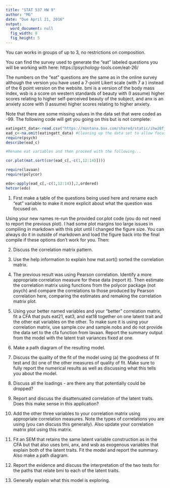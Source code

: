 ```yaml
---
title: "STAT 537 HW 9"
author: "MG"
date: "Due April 21, 2016"
output:
  word_document: null
  fig_width: 8
  fig_height: 5
---
```


You can works in groups of up to 3, no restrictions on composition.

You can find the survey used to generate the "eat" labeled questions you will be working with here: https://psychology-tools.com/eat-26/

The numbers on the "eat" questions are the same as in the online survey although the version you have used a 7-point Likert scale (with 7 a ) instead of the 6 point version on the website. bmi is a version of the body mass index, wsb is a score on western standards of beauty with (I assume) higher scores relating to higher self-perceived beauty of the subject, and anx is an anxiety score with (I assume) higher scores relating to higher anxiety.

Note that there are some missing values in the data set that were coded as -99. The following code will get you going on this but is not complete:

```r
eatingatt_data<-read.csv("https://montana.box.com/shared/static/ihwz8fjd024a5e8zuxzwgs90q2zhxpmc.csv",na.strings=-99)
ead_c<-na.omit(eatingatt_data) #Cleaning up the data set to allow focus on other aspects - could retain nearly 60 partial observations 
require(psych)
describe(ead_c)

#Rename eat variables and then proceed with the following...

cor.plot(mat.sort(cor(ead_c[,-c(1,12:14)])))

require(lavaan)
require(polycor)

edo<-apply(ead_c[,-c(1,12:14)],2,ordered)
hetcor(edo)

```

1) First make a table of the questions being used here and rename each "eat" variable to make it more explicit about what the question was focused on. 

Using your new names re-run the provided cor.plot code (you do not need to report the previous plot). I had some plot margins too large issues in compiling in markdown with this plot until I changed the figure size. You can always do it in outside of markdown and load the figure back into the final compile if these options don't work for you. Then: 

2) Discuss the correlation matrix pattern.

3) Use the help information to explain how mat.sort() sorted the correlation matrix.

4) The previous result was using Pearson correlation. Identify a more appropriate correlation measure for these data (report it). Then estimate the correlation matrix using functions from the polycor package (not psych) and compare the correlations to those produced by Pearson correlation here, comparing the estimates and remaking the correlation matrix plot.

5) Using your better named variables and your "better" correlation matrix, fit a CFA that puts eat21, eat3, and eat18 together on one latent trait and the other eat variables on the other. To make sure it is using your correlation matrix, use sample.cov and sample.nobs and do not provide the data set to the cfa function from lavaan. Report the summary output from the model with the latent trait variances fixed at one.

6) Make a path diagram of the resulting model.

7) Discuss the quality of the fit of the model using (a) the goodness of fit test and (b) one of the other measures of quality of fit. Make sure to fully report the numerical results as well as discussing what this tells you about the model.

9) Discuss all the loadings - are there any that potentially could be dropped? 

10) Report and discuss the disattenuated correlation of the latent traits. Does this make sense in this application?

11) Add the other three variables to your correlation matrix using appropriate correlation measures. Note the types of correlations you are using (you can discuss this generally). Also update your correlation matrix plot using this matrix.

12) Fit an SEM that retains the same latent variable construction as in the CFA but that also uses bmi, anx, and wsb as exogenous variables that explain both of the latent traits. Fit the model and report the summary. Also make a path diagram.

13) Report the evidence and discuss the interpretation of the two tests for the paths that relate bmi to each of the latent traits. 

14) Generally explain what this model is exploring.

